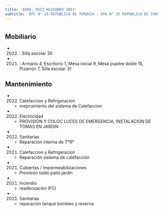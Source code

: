 ```yaml
---
title: 'AVDA. RUIZ HUIDOBRO 3853'
subtitle: 'EPC N° 25 REPUBLICA DE TURQUIA - EPA N° 25 REPUBLICA DE TURQUIA - CENS N° 53 - JII N° 02/10° MERCEDITAS - CAI SAAVEDRA MITRE - PI NUEVE LUNAS'
---
```


#


## Mobiliario

*  (2022) : Silla escolar 30 

*  (2021) : Armario 4, Escritorio 1, Mesa inicial 9, Mesa pupitre doble 15, Pizarrón 7, Silla escolar 31 





## Mantenimiento

*  (2022) Calefaccion y Refrigeracion 
    + mejoramiento del sistema de Calefaccion

*  (2022) Electricidad 
    + PROVISIÓN Y COLOC LUCES DE EMERGENCIA, INSTALACION DE TOMAS EN JARDIN

*  (2022) Sanitarias 
    + Reparación interna de T°R°

*  (2021) Calefaccion y Refrigeracion 
    + Reparación sistema de calefacción

*  (2021) Cubiertas / Impermeabilizaciones 
    + Provisión toldo patio jardín

*  (2021) Incendio 
    + readecuación IFCI

*  (2021) Sanitarias 
    + reparacion tanque bombeo y reserva



